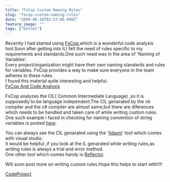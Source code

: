 ```yaml
---
title: "FxCop Custom Naming Rules"
slug: "fxcop-custom-naming-rules"
date: "2009-06-10T02:53:00.000Z"
feature_image: ""
tags: ["Dotnet"]
---
```


Recently I had started using [FxCop](http://msdn.microsoft.com/en-us/library/bb429476.aspx),which is a wonderful code analysis tool.Soon after getting into it,I felt the need of rules specific to my requirements and standards.One such need was in the area of 'Naming of Variables'.  
Every project/organization might have their own naming standards and rules for variables. FxCop provides a way to make sure everyone in the team adheres to these rules.  
I found this material quite interesting and helpful.  
[FxCop And Code Analysis](http://www.binarycoder.net/fxcop/html/index.html)

FxCop analyzes the CIL( Common Intermediate Language) ,so it is supposedly to be language independent.The CIL genarated by the vb compiler and the c# compiler are almost same,but there are diferences which needs to be handled and taken care of while writing custom rules.  
One such example i faced in checking for naming convention of string variables is posted [here](http://social.msdn.microsoft.com/Forums/en-US/vstscode/thread/709866cf-34de-4275-adb0-b8dfbf4d5906).

You can always see the CIL genarated using the '[ildasm](http://msdn.microsoft.com/en-us/library/f7dy01k1%28VS.80%29.aspx)' tool which comes with visual studio.  
It would be helpful ,if you look at the IL genarated while writing rules,as writing rules is always a trial and error method.  
One other tool which comes handy is [Reflector](http://www.red-gate.com/products/reflector/).

Will soon post more on writing custom rules.Hope this helps to start with!!!!

[CodeProject](http://www.codeproject.com/script/Articles/BlogFeedList.aspx?amid=5842203)